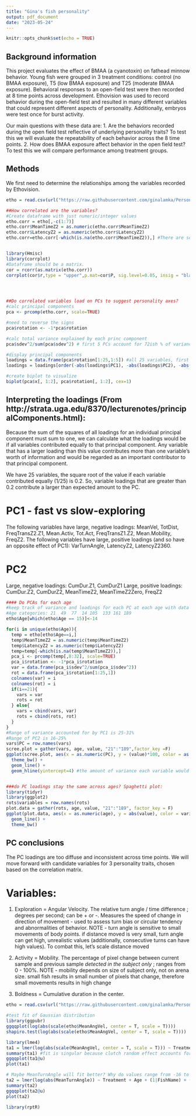 ```yaml
---
title: "Gina's fish personality"
output: pdf_document
date: "2023-05-24"
---
```


```r
knitr::opts_chunk$set(echo = TRUE)
```

## Background information

This project evaluates the effect of BMAA (a cyanotoxin) on fathead minnow behavior. Young fish were grouped in 3 treatment conditions: control (no BMAA exposure), T5 (low BMAA exposure) and T25 (moderate BMAA exposure). Behavioral responses to an open-field test were then recorded at 8 time points across development. Ethovision was used to record behavior during the open-field test and resulted in many different variables that could represent different aspects of personality. Additionally, embryos were test once for burst activity.

Our main questions with these data are:
1. Are the behaviors recorded during the open field test reflective of underlying personality traits? To test this we will evaluate the repeatability of each behavior across the 8 time points.
2. How does BMAA exposure affect behavior in the open field test? To test this we will compare performance among treatment groups.


## Methods

We first need to determine the relationships among the variables recorded by Ethovision.

```r
etho = read.csv(url("https://raw.githubusercontent.com/ginalamka/Personality_BMAA/main/EthoData_updated.csv?token=GHSAT0AAAAAACB372QA37AYRBA76MHRCWXSZD7LT4Q"), header=T, sep=",", stringsAsFactors=F)

##How correlated are the variables?
#Create dataframe with just numeric/integer values
etho.corr = etho[,-c(1:7)]
etho.corr$MeanTimeZ2 = as.numeric(etho.corr$MeanTimeZ2)
etho.corr$LatencyZ2 = as.numeric(etho.corr$LatencyZ2)
etho.corr=etho.corr[-which(is.na(etho.corr$MeanTimeZ2)),] #There are some missing data that may need to be changed to ceiling values? For now, we will ignore those.


library(Hmisc)
library(corrplot)
#Dataframe should be a matrix. 
cor = rcorr(as.matrix(etho.corr))
corrplot(cor$r,type = "upper",p.mat=cor$P, sig.level=0.05, insig = "blank",diag=F) #lots of variables correlated to differing degrees




##Do correlated variables load on PCs to suggest personality axes?
#calc principal components
pca <- prcomp(etho.corr, scale=TRUE)

#need to reverse the signs
pca$rotation <- -1*pca$rotation

#calc total variance explained by each princ component
pca$sdev^2/sum(pca$sdev^2) # first 5 PCs account for 72ish % of variance in data

#display principal components
loadings = data.frame(pca$rotation[1:25,1:5]) #all 25 variables, first 5 PCs
loadings = loadings[order(-abs(loadings$PC1), -abs(loadings$PC2), -abs(loadings$PC3), -abs(loadings$PC4), -abs(loadings$PC5)),]

#create biplot to visualize
biplot(pca$x[, 1:2], pca$rotation[, 1:2], cex=1)

```

## Interpreting the loadings (From http://strata.uga.edu/8370/lecturenotes/principalComponents.html): 
Because the sum of the squares of all loadings for an individual principal component must sum to one, we can calculate what the loadings would be if all variables contributed equally to that principal component. Any variable that has a larger loading than this value contributes more than one variable’s worth of information and would be regarded as an important contributor to that principal component.

We have 25 variables, the square root of the value if each variable contributed equally (1/25) is 0.2. So, variable loadings that are greater than 0.2 contribute a larger than expected amount to the PC.

# PC1 - fast vs slow-exploring
The following variables have large, negative loadings: MeanVel, TotDist, FreqTransZ2.Z1, Mean.Activ, Tot.Act, FreqTransZ1.Z2, Mean.Mobility, FreqZ2.
The following variables have large, positive loadings (and so have an opposite effect of PC1): VarTurnAngle, LatencyZ2, LatencyZ2360.

# PC2
Large, negative loadings: CumDur.Z1, CumDurZ1
Large, positive loadings: CumDur.Z2, CumDurZ2, MeanTimeZ2, MeanTimeZ2Zero, FreqZ2


```r
#### Do PCAs for each age
#keep track of variance and loadings for each PC at each age with data frame
#Age categories: 21  49  77  14 105  133 161 189
etho$Age[which(etho$Age == 15)]<-14

for(i in unique(etho$Age)){
  temp = etho[etho$Age==i,]
  temp$MeanTimeZ2 = as.numeric(temp$MeanTimeZ2)
  temp$LatencyZ2 = as.numeric(temp$LatencyZ2)
  temp=temp[-which(is.na(temp$MeanTimeZ2)),]
  pca_i <- prcomp(temp[,8:32], scale=TRUE)
  pca_i$rotation <- -1*pca_i$rotation
  var = data.frame(pca_i$sdev^2/sum(pca_i$sdev^2))
  rot = data.frame(pca_i$rotation[1:25,1])
  colnames(var) = i
  colnames(rot) = i
  if(i==21){
    vars = var
    rots = rot
  } else{
    vars = cbind(vars, var)
    rots = cbind(rots, rot)
  }
}
#Range of variance accounted for by PC1 is 25-31%
#Range of PC2 is 16-25%
vars$PC = row.names(vars)
scree.plot = gather(vars, age, value, "21":"189",factor_key =F)
ggplot(scree.plot, aes(x = as.numeric(PC), y = (value)*100, color = as.factor(age))) + 
  theme_bw() +
  geom_line() +
  geom_hline(yintercept=4) #the amount of variance each variable would contribute if all contributed the same amount: 1/25*100


###do PC loadings stay the same across ages? Spaghetti plot:
library(tidyr)
library(ggplot2)
rots$variables = row.names(rots)
plot.data = gather(rots, age, value, "21":"189", factor_key = F)
ggplot(plot.data, aes(x = as.numeric(age), y = abs(value), color = variables)) +
  geom_line() +
  theme_bw()

```

## PC conclusions
The PC loadings are too diffuse and inconsistent across time points. We will move forward with candidate variables for 3 personality traits, chosen based on the correlation matrix.

# Variables:
1. Exploration = Angular Velocity. The relative turn angle / time difference ; degrees per second; can be + or -. Measures the speed of change in direction of movement - used to assess turn bias or circular tendency and abnormalities of behavior. NOTE - turn angle is sensitive to small movements of body points. if distance moved is very small, turn angle can get high, unrealistic values (additionally, consecutive turns can have high values). To combat this, let's scale distance moved

2. Activity = Mobility. The percentage of pixel change between current sample and previous sample *detected in the subject only* ; ranges from 0 - 100%. NOTE - mobility depends on size of subject only, not on arena size. small fish results in small number of pixels that change, therefore small movements results in high change

3. Boldness = Cumulative duration in the center.

```r
etho = read.csv(url("https://raw.githubusercontent.com/ginalamka/Personality_BMAA/main/EthoData_updated.csv?token=GHSAT0AAAAAACB372QA37AYRBA76MHRCWXSZD7LT4Q"), header=T, sep=",", stringsAsFactors=F)

#test fit of Gaussian distribution
library(ggpubr)
ggqqplot(log(abs(scale(etho$MeanAngVel, center = T, scale = T))))
shapiro.test(log(abs(scale(etho$MeanAngVel, center = T, scale = T))))

library(lme4)
ta1 = lmer(log(abs(scale(MeanAngVel, center = T, scale = T))) ~ Treatment + Age + (1|FishName) + (1|Clutch) + (1|Paternity), data = etho)
summary(ta1) #fit is singular because clutch random effect accounts for 0 variance
ggqqplot(ta1@u)
plot(ta1)

# Maybe MeanTurnAngle will fit better? Why do values range from -16 to +16?
ta2 = lmer(log(abs(MeanTurnAngle)) ~ Treatment + Age + (1|FishName) + (1|Clutch) + (1|Paternity), data = etho)
summary(ta2)
ggqqplot(ta2@u)
plot(ta2)

library(rptR)


```
